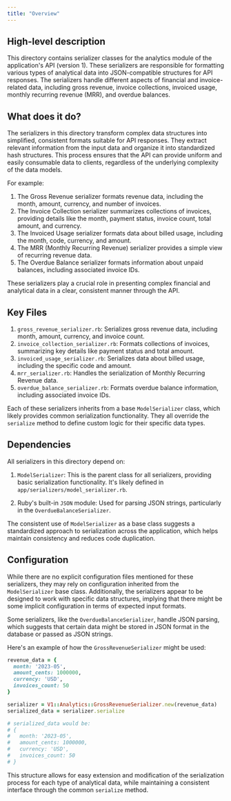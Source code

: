 ```yaml
---
title: "Overview"
---
```


## High-level description
This directory contains serializer classes for the analytics module of the application's API (version 1). These serializers are responsible for formatting various types of analytical data into JSON-compatible structures for API responses. The serializers handle different aspects of financial and invoice-related data, including gross revenue, invoice collections, invoiced usage, monthly recurring revenue (MRR), and overdue balances.

## What does it do?
The serializers in this directory transform complex data structures into simplified, consistent formats suitable for API responses. They extract relevant information from the input data and organize it into standardized hash structures. This process ensures that the API can provide uniform and easily consumable data to clients, regardless of the underlying complexity of the data models.

For example:
1. The Gross Revenue serializer formats revenue data, including the month, amount, currency, and number of invoices.
2. The Invoice Collection serializer summarizes collections of invoices, providing details like the month, payment status, invoice count, total amount, and currency.
3. The Invoiced Usage serializer formats data about billed usage, including the month, code, currency, and amount.
4. The MRR (Monthly Recurring Revenue) serializer provides a simple view of recurring revenue data.
5. The Overdue Balance serializer formats information about unpaid balances, including associated invoice IDs.

These serializers play a crucial role in presenting complex financial and analytical data in a clear, consistent manner through the API.

## Key Files
1. `gross_revenue_serializer.rb`: Serializes gross revenue data, including month, amount, currency, and invoice count.
2. `invoice_collection_serializer.rb`: Formats collections of invoices, summarizing key details like payment status and total amount.
3. `invoiced_usage_serializer.rb`: Serializes data about billed usage, including the specific code and amount.
4. `mrr_serializer.rb`: Handles the serialization of Monthly Recurring Revenue data.
5. `overdue_balance_serializer.rb`: Formats overdue balance information, including associated invoice IDs.

Each of these serializers inherits from a base `ModelSerializer` class, which likely provides common serialization functionality. They all override the `serialize` method to define custom logic for their specific data types.

## Dependencies
All serializers in this directory depend on:

1. `ModelSerializer`: This is the parent class for all serializers, providing basic serialization functionality. It's likely defined in `app/serializers/model_serializer.rb`.

2. Ruby's built-in `JSON` module: Used for parsing JSON strings, particularly in the `OverdueBalanceSerializer`.

The consistent use of `ModelSerializer` as a base class suggests a standardized approach to serialization across the application, which helps maintain consistency and reduces code duplication.

## Configuration
While there are no explicit configuration files mentioned for these serializers, they may rely on configuration inherited from the `ModelSerializer` base class. Additionally, the serializers appear to be designed to work with specific data structures, implying that there might be some implicit configuration in terms of expected input formats.

Some serializers, like the `OverdueBalanceSerializer`, handle JSON parsing, which suggests that certain data might be stored in JSON format in the database or passed as JSON strings.

Here's an example of how the `GrossRevenueSerializer` might be used:

```ruby
revenue_data = {
  month: '2023-05',
  amount_cents: 1000000,
  currency: 'USD',
  invoices_count: 50
}

serializer = V1::Analytics::GrossRevenueSerializer.new(revenue_data)
serialized_data = serializer.serialize

# serialized_data would be:
# {
#   month: '2023-05',
#   amount_cents: 1000000,
#   currency: 'USD',
#   invoices_count: 50
# }
```

This structure allows for easy extension and modification of the serialization process for each type of analytical data, while maintaining a consistent interface through the common `serialize` method.